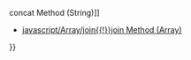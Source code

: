 {{Page_Title}}
{{Flags}}
{{Summary_Section|Combines two or more arrays.

}}
{{JS_Syntax|Formats={{JS_Syntax_Format
|Format= array1.concat([ item1 [, item2 [, . . . [, itemN ]]]]) }}
|Values={{JS_Syntax_Parameter
|Name=array1
|Required=Required
|Description=The '''Array''' object to which the other arrays are concatenated.}}{{JS_Syntax_Parameter
|Name=item1,. . ., itemN
|Required=Optional
|Description=Additional items to add to the end of array1.}}
}}
{{Remarks_Section
|Remarks=The '''concat''' method returns an '''Array''' object containing the concatenation of array1 and any other supplied items.

The items to be added ( item1  itemN ) to the array are added, in order, starting from the first item in the list. If one of the items is an array, its contents are added to the end of array1. If the item is anything other than an array, it is added to the end of the array as a single array element.

Elements of source arrays are copied to the resulting array as follows:

* If an object is copied from any of the arrays being concatenated to the new array, the object reference continues to point to the same object. A change in either the new array or the original array will result in a change to the other.
* If a number or string value is added to the new array, only the value is copied. Changing the value in one array does not affect the value in the other.
}}
{{Examples_Section
|Not_required=No
|Examples={{Single_Example
|Language=JavaScript
|Description=The following example shows how to use the '''concat''' method when used with an array:

|Code= var a, b, c, d;
 a = new Array(1,2,3);
 b = "dog";
 c = new Array(42, "cat");
 d = a.concat(b, c);
 document.write(d);
 
 //Output: 
 1, 2, 3, "dog", 42, "cat"
}}}}
{{See_Also_Section
|Manual_links=* [[javascript/String/concat{{!}}concat Method (String)]]
* [[javascript/Array/join{{!}}join Method (Array)]]
}}
{{Topics | JS Basic}}

{{External_Attribution
|Is_CC-BY-SA=No
|Sources=MSDN
|MDN_link=
|MSDN_link=http://msdn.microsoft.com/en-us/library/ie/2e06zxh0(v=vs.94).aspx
|HTML5Rocks_link=
}}
